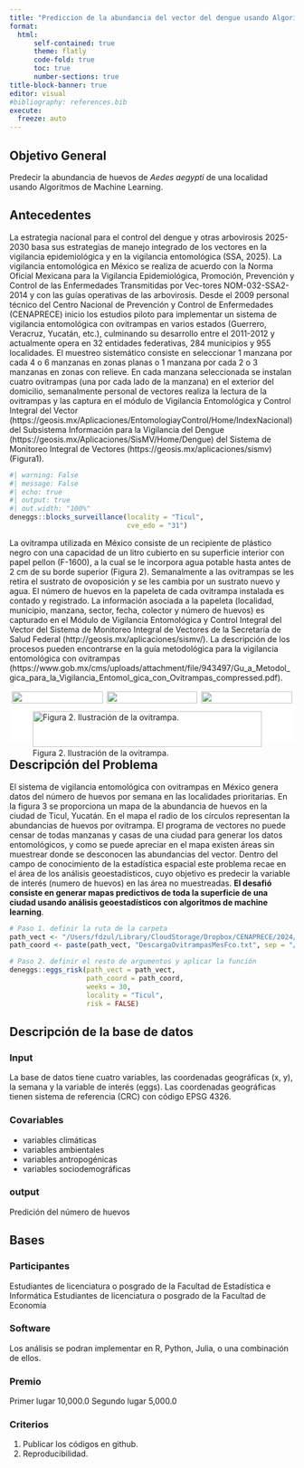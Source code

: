 ```yaml
---
title: "Prediccion de la abundancia del vector del dengue usando Algoritmos de Machine Learning"
format: 
  html:
      self-contained: true
      theme: flatly
      code-fold: true
      toc: true
      number-sections: true
title-block-banner: true
editor: visual
#bibliography: references.bib
execute:
  freeze: auto
---
```



## Objetivo General

Predecir la abundancia de huevos de *Aedes aegypti* de una localidad usando Algoritmos de Machine Learning.



## Antecedentes

La estrategia nacional para el control del dengue y otras arbovirosis 2025-2030 basa sus estrategias de manejo integrado de los vectores en la vigilancia epidemiológica y en la vigilancia entomológica (SSA, 2025). La vigilancia entomológica en México se realiza de acuerdo con la Norma Oficial Mexicana para la Vigilancia Epidemiológica, Promoción, Prevención y Control de las Enfermedades Transmitidas por Vec-tores NOM-032-SSA2-2014 y con las guías operativas de las arbovirosis. Desde el 2009 personal técnico del Centro Nacional de Prevención y Control de Enfermedades (CENAPRECE) inicio los estudios piloto para implementar un sistema de vigilancia entomológica con ovitrampas en varios estados (Guerrero, Veracruz, Yucatán, etc.), culminando su desarrollo entre el 2011-2012 y actualmente opera en 32 entidades federativas, 284 municipios y 955 localidades. El muestreo sistemático consiste en seleccionar 1 manzana por cada 4 o 6 manzanas en zonas planas o 1 manzana por cada 2 o 3 manzanas en zonas con relieve. En cada manzana seleccionada se instalan cuatro ovitrampas (una por cada lado de la manzana) en el exterior del domicilio, semanalmente personal de vectores realiza la lectura de la ovitrampas y las captura en el módulo de Vigilancia Entomológica y Control Integral del Vector (https://geosis.mx/Aplicaciones/EntomologiayControl/Home/IndexNacional) del Subsistema Información para la Vigilancia del Dengue (https://geosis.mx/Aplicaciones/SisMV/Home/Dengue) del Sistema de Monitoreo Integral de Vectores (https://geosis.mx/aplicaciones/sismv) (Figura1).

```r
#| warning: False
#| message: False
#| echo: true
#| output: true
#| out.width: "100%"
deneggs::blocks_surveillance(locality = "Ticul",
                             cve_edo = "31")
```

La ovitrampa utilizada en México consiste de un recipiente de plástico negro con una capacidad de un litro cubierto en su superficie interior con papel pellon (F-1600), a la cual se le incorpora agua potable hasta antes de 2 cm de su borde superior (Figura 2). Semanalmente a las ovitrampas se les retira el sustrato de ovoposición y se les cambia por un sustrato nuevo y agua. El número de huevos en la papeleta de cada ovitrampa instalada es contado y registrado. La información asociada a la papeleta (localidad, municipio, manzana, sector, fecha, colector y número de huevos) es capturado en el Módulo de Vigilancia Entomológica y Control Integral del Vector del Sistema de Monitoreo Integral de Vectores de la Secretaría de Salud Federal (http://geosis.mx/aplicaciones/sismv/). La descripción de los procesos pueden encontrarse en la guía metodológica para la vigilancia entomológica con ovitrampas (https://www.gob.mx/cms/uploads/attachment/file/943497/Gu_a_Metodol_gica_para_la_Vigilancia_Entomol_gica_con_Ovitrampas_compressed.pdf).

<html>
<head>
```{=html}
<style>
.grid-container {
  display: grid;
  gap: 0px;
  background-color: #FFFFFF;
  padding: 1px;
}

.grid-item1 {
  background-color: rgba(255, 255, 255);
  text-align: center;
  padding: 0px;
  font-size: 1px;
}


.grid-item2 {
  grid-column: 1 / span 3;
  grid-row: 3;
}
</style>
```
</head>
<body>

::: grid-container

::: {.grid-item1}
![](https://github.com/fdzul/deneggs/blob/master/IMG_6137.JPG?raw=true){width=98%}
:::

::: {.grid-item1}
![](https://github.com/fdzul/deneggs/blob/master/IMG_6176.JPG?raw=true){width=98%}
:::

::: {.grid-item1}
![](https://github.com/fdzul/deneggs/blob/master/IMG_6186.JPG?raw=true){width=98%}
:::

::: {.grid-item2}
![Figura 2. Ilustración de la ovitrampa.](https://github.com/fdzul/deneggs/blob/master/IMG_6150.JPG?raw=true){width=98%}
:::


:::

</body>
</html>


## Descripción del Problema

El sistema de vigilancia entomológica con ovitrampas en México genera datos del número de huevos por semana en las localidades prioritarias. En la figura 3 se proporciona un mapa de la abundancia de huevos en la ciudad de Ticul, Yucatán. En el mapa el radio de los círculos representan la abundancias de huevos por ovitrampa. El programa de vectores no puede censar de todas manzanas y casas de una ciudad para generar los datos entomológicos, y como se puede apreciar en el mapa existen áreas sin muestrear donde se desconocen las abundancias del vector. Dentro del campo de conocimiento de la estadística espacial este problema recae en el área de los análisis geoestadísticos, cuyo objetivo es predecir la variable de interés (numero de huevos) en las área no muestreadas. **El desafió consiste en generar mapas predictivos de toda la superficie de una ciudad usando análisis geoestadísticos con algoritmos de machine learning**.


```r
# Paso 1. definir la ruta de la carpeta
path_vect <- "/Users/fdzul/Library/CloudStorage/Dropbox/CENAPRECE/2024/31_yucatan"
path_coord <- paste(path_vect, "DescargaOvitrampasMesFco.txt", sep = "/")

# Paso 2. definir el resto de argumentos y aplicar la función
deneggs::eggs_risk(path_vect = path_vect,
                   path_coord = path_coord,
                   weeks = 30,
                   locality = "Ticul",
                   risk = FALSE)
```

## Descripción de la base de datos

### Input

La base de datos tiene cuatro variables, las coordenadas geográficas (x, y), la semana y la variable de interés (eggs). Las coordenadas geográficas tienen sistema de referencia (CRC) con código EPSG 4326.

### Covariables

  - variables climáticas
  - variables ambientales
  - variables antropogénicas
  - variables sociodemográficas
  
### output

Predición del número de huevos


## Bases 

### Participantes

Estudiantes de licenciatura o posgrado de la Facultad de Estadística e Informática
Estudiantes de licenciatura o posgrado de la Facultad de Economía


### Software

Los análisis se podran implementar en R, Python, Julia, o una combinación de ellos.

### Premio

Primer lugar 10,000.0
Segundo lugar 5,000.0

### Criterios

1. Publicar los códigos en github.
2. Reproducibilidad.


